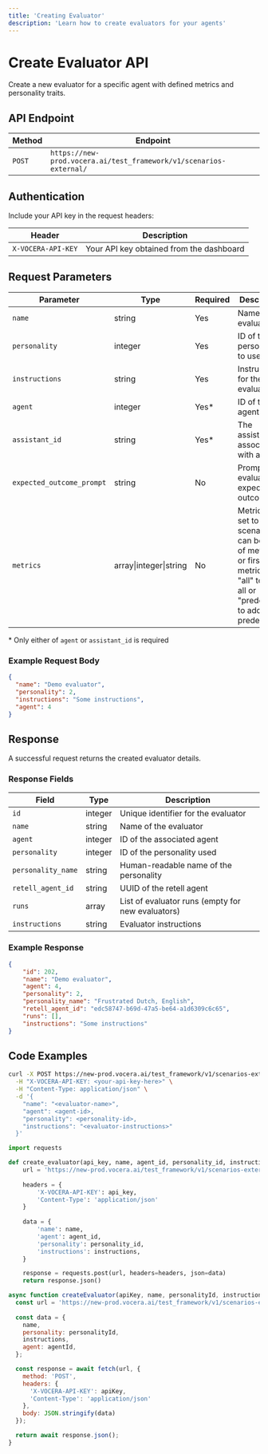 ```yaml
---
title: 'Creating Evaluator'
description: 'Learn how to create evaluators for your agents'
---
```


# Create Evaluator API

Create a new evaluator for a specific agent with defined metrics and personality traits.

## API Endpoint

| Method | Endpoint |
|--------|----------|
| `POST` | `https://new-prod.vocera.ai/test_framework/v1/scenarios-external/` |

## Authentication

Include your API key in the request headers:

| Header | Description |
|--------|-------------|
| `X-VOCERA-API-KEY` | Your API key obtained from the dashboard |

## Request Parameters

| Parameter | Type | Required | Description |
|-----------|------|----------|-------------|
| `name` | string | Yes | Name of the evaluator |
| `personality` | integer | Yes | ID of the personality to use |
| `instructions` | string | Yes | Instructions for the evaluator |
| `agent` | integer | Yes* | ID of the agent |
| `assistant_id` | string | Yes* | The assistant ID associated with agent |
| `expected_outcome_prompt` | string | No | Prompt to evaluate expected outcome |
| `metrics` | array\|integer\|string | No | Metrics to set to scenario, can be array of metric IDs or first N metrics or "all" to add all or "predefined" to add all predefined |

\* Only either of `agent` or `assistant_id` is required


### Example Request Body

```json
{
  "name": "Demo evaluator",
  "personality": 2,
  "instructions": "Some instructions",
  "agent": 4
}
```

## Response

A successful request returns the created evaluator details.

### Response Fields

| Field | Type | Description |
|-------|------|-------------|
| `id` | integer | Unique identifier for the evaluator |
| `name` | string | Name of the evaluator |
| `agent` | integer | ID of the associated agent |
| `personality` | integer | ID of the personality used |
| `personality_name` | string | Human-readable name of the personality |
| `retell_agent_id` | string | UUID of the retell agent |
| `runs` | array | List of evaluator runs (empty for new evaluators) |
| `instructions` | string | Evaluator instructions |

### Example Response

```json
{
    "id": 202,
    "name": "Demo evaluator",
    "agent": 4,
    "personality": 2,
    "personality_name": "Frustrated Dutch, English",
    "retell_agent_id": "edc58747-b69d-47a5-be64-a1d6309c6c65",
    "runs": [],
    "instructions": "Some instructions"
}
```

## Code Examples

<CodeGroup>

```bash Curl
curl -X POST https://new-prod.vocera.ai/test_framework/v1/scenarios-external/ \
  -H "X-VOCERA-API-KEY: <your-api-key-here>" \
  -H "Content-Type: application/json" \
  -d '{
    "name": "<evaluator-name>",
    "agent": <agent-id>,
    "personality": <personality-id>,
    "instructions": "<evaluator-instructions>"
  }'
```

```python Python
import requests

def create_evaluator(api_key, name, agent_id, personality_id, instructions):
    url = 'https://new-prod.vocera.ai/test_framework/v1/scenarios-external/'
    
    headers = {
        'X-VOCERA-API-KEY': api_key,
        'Content-Type': 'application/json'
    }
    
    data = {
        'name': name,
        'agent': agent_id,
        'personality': personality_id,
        'instructions': instructions,
    }

    response = requests.post(url, headers=headers, json=data)
    return response.json()
```

```javascript JavaScript
async function createEvaluator(apiKey, name, personalityId, instructions, agentId) {
  const url = 'https://new-prod.vocera.ai/test_framework/v1/scenarios-external/';
  
  const data = {
    name,
    personality: personalityId,
    instructions,
    agent: agentId,
  };

  const response = await fetch(url, {
    method: 'POST',
    headers: {
      'X-VOCERA-API-KEY': apiKey,
      'Content-Type': 'application/json'
    },
    body: JSON.stringify(data)
  });

  return await response.json();
}
```

</CodeGroup>
